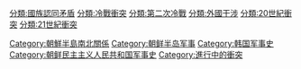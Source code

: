[[Category:朝鮮半島南北關係|Category:朝鮮半島南北關係]]
[[Category:朝鲜半岛军事|Category:朝鲜半岛军事]]
[[Category:韩国军事史|Category:韩国军事史]]
[[Category:朝鲜民主主义人民共和国军事史‎|Category:朝鲜民主主义人民共和国军事史‎]]
[[分類:國族認同矛盾|分類:國族認同矛盾]]
[[分類:冷戰衝突|分類:冷戰衝突]]
[[分類:第二次冷戰|分類:第二次冷戰]]
[[分類:外國干涉|分類:外國干涉]]
[[分類:20世紀衝突|分類:20世紀衝突]]
[[分類:21世紀衝突|分類:21世紀衝突]]
[[Category:進行中的衝突|Category:進行中的衝突]]